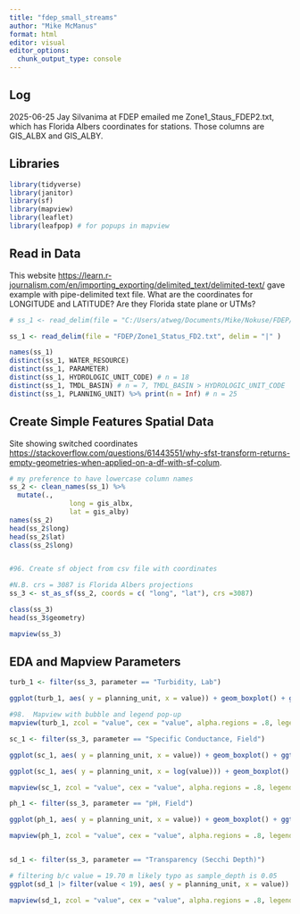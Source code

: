 ```yaml
---
title: "fdep_small_streams"
author: "Mike McManus"
format: html
editor: visual
editor_options: 
  chunk_output_type: console
---
```


## Log

2025-06-25 Jay Silvanima at FDEP emailed me Zone1_Staus_FDEP2.txt, which has Florida Albers coordinates for stations. Those columns are GIS_ALBX and GIS_ALBY.

## Libraries

```r
library(tidyverse)
library(janitor)
library(sf)
library(mapview)
library(leaflet)
library(leafpop) # for popups in mapview
```

## Read in Data

This website <https://learn.r-journalism.com/en/importing_exporting/delimited_text/delimited-text/> gave example with pipe-delimited text file. What are the coordinates for LONGITUDE and LATITUDE? Are they Florida state plane or UTMs?

```r
# ss_1 <- read_delim(file = "C:/Users/atweg/Documents/Mike/Nokuse/FDEP/Zone1_Status_FD2.txt", delim = "|" )

ss_1 <- read_delim(file = "FDEP/Zone1_Status_FD2.txt", delim = "|" )

names(ss_1)
distinct(ss_1, WATER_RESOURCE)
distinct(ss_1, PARAMETER)
distinct(ss_1, HYDROLOGIC_UNIT_CODE) # n = 18
distinct(ss_1, TMDL_BASIN) # n = 7, TMDL_BASIN > HYDROLOGIC_UNIT_CODE
distinct(ss_1, PLANNING_UNIT) %>% print(n = Inf) # n = 25


```

## Create Simple Features Spatial Data

Site showing switched coordinates <https://stackoverflow.com/questions/61443551/why-sfst-transform-returns-empty-geometries-when-applied-on-a-df-with-sf-colum>.

```r
# my preference to have lowercase column names
ss_2 <- clean_names(ss_1) %>% 
  mutate(.,
               long = gis_albx,
               lat = gis_alby)
names(ss_2)
head(ss_2$long)
head(ss_2$lat)
class(ss_2$long)


#96. Create sf object from csv file with coordinates

#N.B. crs = 3087 is Florida Albers projections
ss_3 <- st_as_sf(ss_2, coords = c( "long", "lat"), crs =3087) 

class(ss_3)
head(ss_3$geometry)

mapview(ss_3)


```

## EDA and Mapview Parameters

```r

turb_1 <- filter(ss_3, parameter == "Turbidity, Lab")

ggplot(turb_1, aes( y = planning_unit, x = value)) + geom_boxplot() + ggtitle("Turbidity")

#98.  Mapview with bubble and legend pop-up
mapview(turb_1, zcol = "value", cex = "value", alpha.regions = .8, legend = TRUE, popup = popupTable(turb_1, zcol = c("value", "station_name", "waterbody_name", "planning_unit")))

sc_1 <- filter(ss_3, parameter == "Specific Conductance, Field")

ggplot(sc_1, aes( y = planning_unit, x = value)) + geom_boxplot() + ggtitle("Specific Conductivity")

ggplot(sc_1, aes( y = planning_unit, x = log(value))) + geom_boxplot() + ggtitle("Specific Conductivity")

mapview(sc_1, zcol = "value", cex = "value", alpha.regions = .8, legend = TRUE, popup = popupTable(sc_1, zcol = c("value", "station_name", "waterbody_name", "planning_unit")))

ph_1 <- filter(ss_3, parameter == "pH, Field")

ggplot(ph_1, aes( y = planning_unit, x = value)) + geom_boxplot() + ggtitle("pH")

mapview(ph_1, zcol = "value", cex = "value", alpha.regions = .8, legend = TRUE, popup = popupTable(ph_1, zcol = c("value", "station_name", "waterbody_name", "planning_unit")))


sd_1 <- filter(ss_3, parameter == "Transparency (Secchi Depth)")

# filtering b/c value = 19.70 m likely typo as sample_depth is 0.05
ggplot(sd_1 |> filter(value < 19), aes( y = planning_unit, x = value)) + geom_boxplot() + ggtitle("Secchi Depth")

mapview(sd_1, zcol = "value", cex = "value", alpha.regions = .8, legend = TRUE, popup = popupTable(sd_1, zcol = c("value", "station_name", "waterbody_name", "planning_unit")))


```
